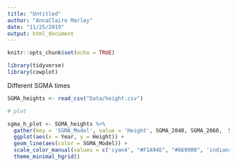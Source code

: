 ```yaml
---
title: "Untitled"
author: "AnnaClaire Marley"
date: "11/25/2019"
output: html_document
---
```


```r
knitr::opts_chunk$set(echo = TRUE)
```

```r
library(tidyverse)
library(cowplot)

```

Different SGMA times
```r

SGMA_heights <- read_csv("Data/height.csv")

```

```r
# plot

sgma_h_plot <- SGMA_heights %>% 
  gather(key = 'SGMA_Model', value = 'Height', SGMA_2040, SGMA_2060,  SGMA_2080, SGMA_2100) %>% 
  ggplot(aes(x = Year, y = Height)) +
  geom_line(aes(color = SGMA_Model)) +
  scale_color_manual(values = c('cyan4', "#F1A94E", "#669900", 'indianred3')) +
  theme_minimal_hgrid() 


```

